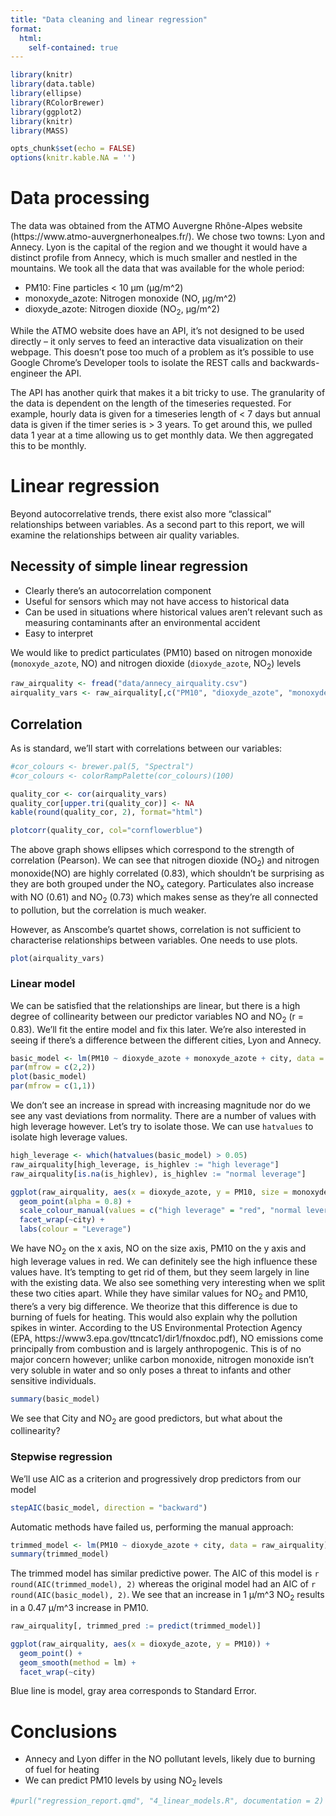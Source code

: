 ```yaml
---
title: "Data cleaning and linear regression"
format: 
  html:
    self-contained: true
---
```


```r
library(knitr)
library(data.table)
library(ellipse)
library(RColorBrewer)
library(ggplot2)
library(knitr)
library(MASS)

opts_chunk$set(echo = FALSE)
options(knitr.kable.NA = '')

``` 


# Data processing

The data was obtained from the ATMO Auvergne Rhône-Alpes website (https://www.atmo-auvergnerhonealpes.fr/). We chose two towns: Lyon and Annecy. Lyon is the capital of the region and we thought it would have a distinct profile from Annecy, which is much smaller and nestled in the mountains. We took all the data that was available for the whole period:

- PM10: Fine particles < 10 µm (µg/m^2)
- monoxyde_azote: Nitrogen monoxide (NO, µg/m^2)
- dioxyde_azote: Nitrogen dioxide (NO~2~, µg/m^2)


While the ATMO website does have an API, it’s not designed to be used directly – it only serves to feed an interactive data visualization on their webpage. This doesn’t pose too much of a problem as it’s possible to use Google Chrome’s Developer tools to isolate the REST calls and backwards-engineer the API. 

The API has another quirk that makes it a bit tricky to use. The granularity of the data is dependent on the length of the timeseries requested. For example, hourly data is given for a timeseries length of < 7 days but annual data is given if the timer series is > 3 years. To get around this, we pulled data 1 year at a time allowing us to get monthly data. We then aggregated this to be monthly. 


# Linear regression

Beyond autocorrelative trends, there exist also more "classical" relationships between variables. As a second part to this report, we will examine the relationships between air quality variables. 

## Necessity of simple linear regression


- Clearly there's an autocorrelation component
- Useful for sensors which may not have access to historical data
- Can be used in situations where historical values aren't relevant such as measuring contaminants after an environmental accident
- Easy to interpret


We would like to predict particulates (PM10) based on nitrogen monoxide (`monoxyde_azote`, NO) and nitrogen dioxide (`dioxyde_azote`, NO~2~) levels

```r
raw_airquality <- fread("data/annecy_airquality.csv")
airquality_vars <- raw_airquality[,c("PM10", "dioxyde_azote", "monoxyde_azote")]
```




## Correlation

As is standard, we'll start with correlations between our variables:


```r
#cor_colours <- brewer.pal(5, "Spectral")
#cor_colours <- colorRampPalette(cor_colours)(100)

quality_cor <- cor(airquality_vars)
quality_cor[upper.tri(quality_cor)] <- NA
kable(round(quality_cor, 2), format="html")

plotcorr(quality_cor, col="cornflowerblue")
```

The above graph shows ellipses which correspond to the strength of correlation (Pearson). We can see that nitrogen dioxide (NO~2~) and nitrogen monoxide(NO) are highly correlated (0.83), which shouldn't be surprising as they are both grouped under the NO~x~ category. Particulates also increase with NO (0.61) and NO~2~ (0.73) which makes sense as they're all connected to pollution, but the correlation is much weaker.

However, as Anscombe's quartet shows, correlation is not sufficient to characterise relationships between variables. One needs to use plots.

```r
plot(airquality_vars)
```
<!--
One thing we can see is that the NO seems to have a disproportionate number of low values - this can indicate a non-linear relationship. A log transform will bring the higher and lower values closer together.

```r
airquality_vars[,log_NO := log10(monoxyde_azote)]
#airquality_vars[,sq_NO := monoxyde_azote^2]
plot(airquality_vars[, c("PM10", "dioxyde_azote", "log_NO")])

```
The relationships now
-->

### Linear model

We can be satisfied that the relationships are linear, but there is a high degree of collinearity between our predictor variables NO and NO~2~ (r = 0.83). We'll fit the entire model and fix this later. We're also interested in seeing if there's a difference between the different cities, Lyon and Annecy.

```r

basic_model <- lm(PM10 ~ dioxyde_azote + monoxyde_azote + city, data = raw_airquality)
par(mfrow = c(2,2))
plot(basic_model)
par(mfrow = c(1,1))

```

We don't see an increase in spread with increasing magnitude nor do we see any vast deviations from normality. There are a number of values with high leverage however. Let's try to isolate those. We can use `hatvalues` to isolate high leverage values.

```r
high_leverage <- which(hatvalues(basic_model) > 0.05)
raw_airquality[high_leverage, is_highlev := "high leverage"]
raw_airquality[is.na(is_highlev), is_highlev := "normal leverage"]

ggplot(raw_airquality, aes(x = dioxyde_azote, y = PM10, size = monoxyde_azote, colour = is_highlev)) +
  geom_point(alpha = 0.8) +
  scale_colour_manual(values = c("high leverage" = "red", "normal leverage" = "grey30")) +
  facet_wrap(~city) +
  labs(colour = "Leverage")

```
We have NO~2~ on the x axis, NO on the size axis, PM10 on the y axis and high leverage values in red. We can definitely see the high influence these values have. It's tempting to get rid of them, but they seem largely in line with the existing data. We also see something very interesting when we split these two cities apart. While they have similar values for NO~2~ and PM10, there's a very big difference. We theorize that this difference is due to burning of fuels for heating. This would also explain why the pollution spikes in winter. According to the US Environmental Protection Agency (EPA, https://www3.epa.gov/ttncatc1/dir1/fnoxdoc.pdf), NO emissions come principally from combustion and is largely anthropogenic. This is of no major concern however; unlike carbon monoxide, nitrogen monoxide isn't very soluble in water and so only poses a threat to infants and other sensitive individuals.

```r

summary(basic_model)

```
We see that City and NO~2~ are good predictors, but what about the collinearity?

### Stepwise regression

We'll use AIC as a criterion and progressively drop predictors from our model

```r

stepAIC(basic_model, direction = "backward")

```
Automatic methods have failed us, performing the manual approach:

```r
trimmed_model <- lm(PM10 ~ dioxyde_azote + city, data = raw_airquality)
summary(trimmed_model)
```
The trimmed model has similar predictive power. The AIC of this model is `r round(AIC(trimmed_model), 2)` whereas the original model had an AIC of `r round(AIC(basic_model), 2)`. We see that an increase in  1 µ/m^3 NO~2~ results in a 0.47 µ/m^3 increase in PM10.

```r
raw_airquality[, trimmed_pred := predict(trimmed_model)]

ggplot(raw_airquality, aes(x = dioxyde_azote, y = PM10)) +
  geom_point() +
  geom_smooth(method = lm) +
  facet_wrap(~city)
```
Blue line is model, gray area corresponds to Standard Error.

# Conclusions

- Annecy and Lyon differ in the NO pollutant levels, likely due to burning of fuel for heating
- We can predict PM10 levels by using NO~2~ levels


```r
#purl("regression_report.qmd", "4_linear_models.R", documentation = 2)
```
